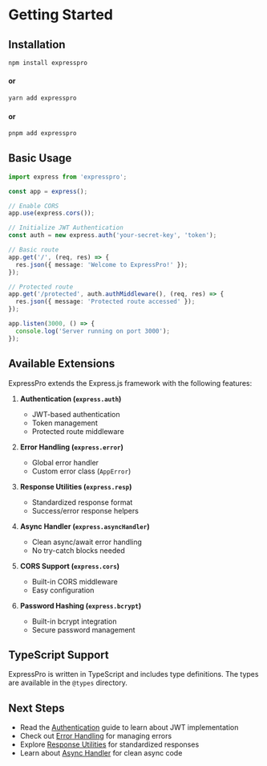 # Getting Started

## Installation

```bash
npm install expresspro
```
#### or
```bash
yarn add expresspro
```
#### or
```bash
pnpm add expresspro
```

## Basic Usage

```typescript
import express from 'expresspro';

const app = express();

// Enable CORS
app.use(express.cors());

// Initialize JWT Authentication
const auth = new express.auth('your-secret-key', 'token');

// Basic route
app.get('/', (req, res) => {
  res.json({ message: 'Welcome to ExpressPro!' });
});

// Protected route
app.get('/protected', auth.authMiddleware(), (req, res) => {
  res.json({ message: 'Protected route accessed' });
});

app.listen(3000, () => {
  console.log('Server running on port 3000');
});
```

## Available Extensions

ExpressPro extends the Express.js framework with the following features:

1. **Authentication (`express.auth`)**
   - JWT-based authentication
   - Token management
   - Protected route middleware

2. **Error Handling (`express.error`)**
   - Global error handler
   - Custom error class (`AppError`)

3. **Response Utilities (`express.resp`)**
   - Standardized response format
   - Success/error response helpers

4. **Async Handler (`express.asyncHandler`)**
   - Clean async/await error handling
   - No try-catch blocks needed

5. **CORS Support (`express.cors`)**
   - Built-in CORS middleware
   - Easy configuration

6. **Password Hashing (`express.bcrypt`)**
   - Built-in bcrypt integration
   - Secure password management

## TypeScript Support

ExpressPro is written in TypeScript and includes type definitions. The types are available in the `@types` directory.

## Next Steps

- Read the [Authentication](./authentication.md) guide to learn about JWT implementation
- Check out [Error Handling](./error-handling.md) for managing errors
- Explore [Response Utilities](./response-utilities.md) for standardized responses
- Learn about [Async Handler](./async-handler.md) for clean async code 